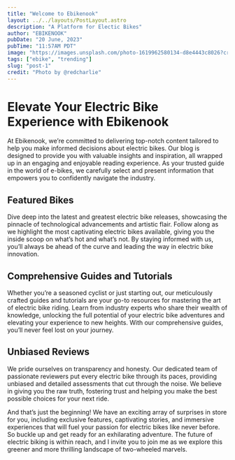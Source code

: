 ```yaml
---
title: "Welcome to Ebikenook"
layout: ../../layouts/PostLayout.astro
description: "A Platform for Electic Bikes"
author: "EBIKENOOK"
pubDate: "20 June, 2023"
pubTime: "11:57AM PDT"
image: "https://images.unsplash.com/photo-1619962580134-d8e4443c8026?crop=entropy&cs=tinysrgb&fit=max&fm=jpg&ixid=MnwxfDB8MXxyYW5kb218MHx8fHx8fHx8MTY5MDI2ODk1Ng&ixlib=rb-4.0.3&q=80&utm_campaign=api-credit&utm_medium=referral&utm_source=unsplash_source&w=1080"
tags: ["ebike", "trending"]
slug: "post-1"
credit: "Photo by @redcharlie"
---
```


# Elevate Your Electric Bike Experience with Ebikenook

At Ebikenook, we’re committed to delivering top-notch content tailored to help you make informed decisions about electric bikes. Our blog is designed to provide you with valuable insights and inspiration, all wrapped up in an engaging and enjoyable reading experience. As your trusted guide in the world of e-bikes, we carefully select and present information that empowers you to confidently navigate the industry.

## Featured Bikes

Dive deep into the latest and greatest electric bike releases, showcasing the pinnacle of technological advancements and artistic flair. Follow along as we highlight the most captivating electric bikes available, giving you the inside scoop on what’s hot and what’s not. By staying informed with us, you’ll always be ahead of the curve and leading the way in electric bike innovation.

## Comprehensive Guides and Tutorials

Whether you’re a seasoned cyclist or just starting out, our meticulously crafted guides and tutorials are your go-to resources for mastering the art of electric bike riding. Learn from industry experts who share their wealth of knowledge, unlocking the full potential of your electric bike adventures and elevating your experience to new heights. With our comprehensive guides, you’ll never feel lost on your journey.

## Unbiased Reviews

We pride ourselves on transparency and honesty. Our dedicated team of passionate reviewers put every electric bike through its paces, providing unbiased and detailed assessments that cut through the noise. We believe in giving you the raw truth, fostering trust and helping you make the best possible choices for your next ride.

And that’s just the beginning! We have an exciting array of surprises in store for you, including exclusive features, captivating stories, and immersive experiences that will fuel your passion for electric bikes like never before. So buckle up and get ready for an exhilarating adventure. The future of electric biking is within reach, and I invite you to join me as we explore this greener and more thrilling landscape of two-wheeled marvels.
